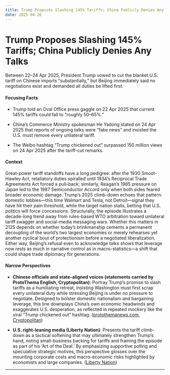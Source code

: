 ```yaml
---
title: Trump Proposes Slashing 145% Tariffs; China Publicly Denies Any Talks
date: 2025-04-26
---
```


# Trump Proposes Slashing 145% Tariffs; China Publicly Denies Any Talks

Between 22–24 Apr 2025, President Trump vowed to cut the blanket U.S. tariff on Chinese imports “substantially,” but Beijing immediately said no negotiations exist and demanded all duties be lifted first.

#### Focusing Facts

- Trump told an Oval Office press gaggle on 22 Apr 2025 that current 145% tariffs could fall to “roughly 50–65%.”

- China’s Commerce Ministry spokesman He Yadong stated on 24 Apr 2025 that reports of ongoing talks were “fake news” and insisted the U.S. must remove every unilateral tariff.

- The Weibo hashtag “Trump chickened out” surpassed 150 million views on 24 Apr 2025 after the tariff-cut remarks.

#### Context

Great-power tariff standoffs have a long pedigree: after the 1930 Smoot-Hawley Act, retaliatory duties spiralled until 1934’s Reciprocal Trade Agreements Act forced a pull-back; similarly, Reagan’s 1985 pressure on Japan led to the 1987 Semiconductor Accord only when both sides feared broader economic damage. Trump’s 2025 climb-down echoes that pattern: domestic lobbies—this time Walmart and Tesla, not Detroit—signal they have hit their pain threshold, while the target nation stalls, betting that U.S. politics will force concessions. Structurally, the episode illustrates a decade-long trend away from rules-based WTO arbitration toward unilateral tariff swagger and social-media messaging wars. Whether this matters in 2125 depends on whether today’s brinkmanship cements a permanent decoupling of the world’s two largest economies or merely rehearses yet another cyclical bout of protectionism before a negotiated liberalization. Either way, Beijing’s refusal even to acknowledge talks shows that leverage now rests as much in narrative control as in macro-statistics—a shift that could shape trade diplomacy for generations.

#### Narrow Perspectives

- **Chinese officials and state-aligned voices (statements carried by ProtoThema English, Cryptopolitan)**: Portray Trump’s promise to slash tariffs as a humiliating retreat, insisting Washington must first scrap every unilateral duty while stressing Beijing is under no pressure to negotiate. Designed to bolster domestic nationalism and bargaining leverage, this line downplays China’s own economic headwinds and exaggerates U.S. desperation, as reflected in repeated mockery like the viral “Trump chickened out” hashtag. ([protothemanews.com](https://en.protothema.gr/2025/04/24/trump-chickened-out-china-views-u-s-presidents-olive-branch-with-skepticism/), [Cryptopolitan](https://www.cryptopolitan.com/china-denies-trade-deal-with-the-us/))

- **U.S. right-leaning media (Liberty Nation)**: Presents the tariff climb-down as a tactical softening that may ultimately strengthen Trump’s hand, noting small-business backing for tariffs and framing the episode as part of his ‘Art of the Deal.’ By emphasizing supportive polling and speculative strategic motives, this perspective glosses over the mounting corporate costs and macro-economic risks highlighted by economists and large companies. ([Liberty Nation](https://www.libertynation.com/the-tale-of-the-tariffs-trump-softens-tone/))

---
